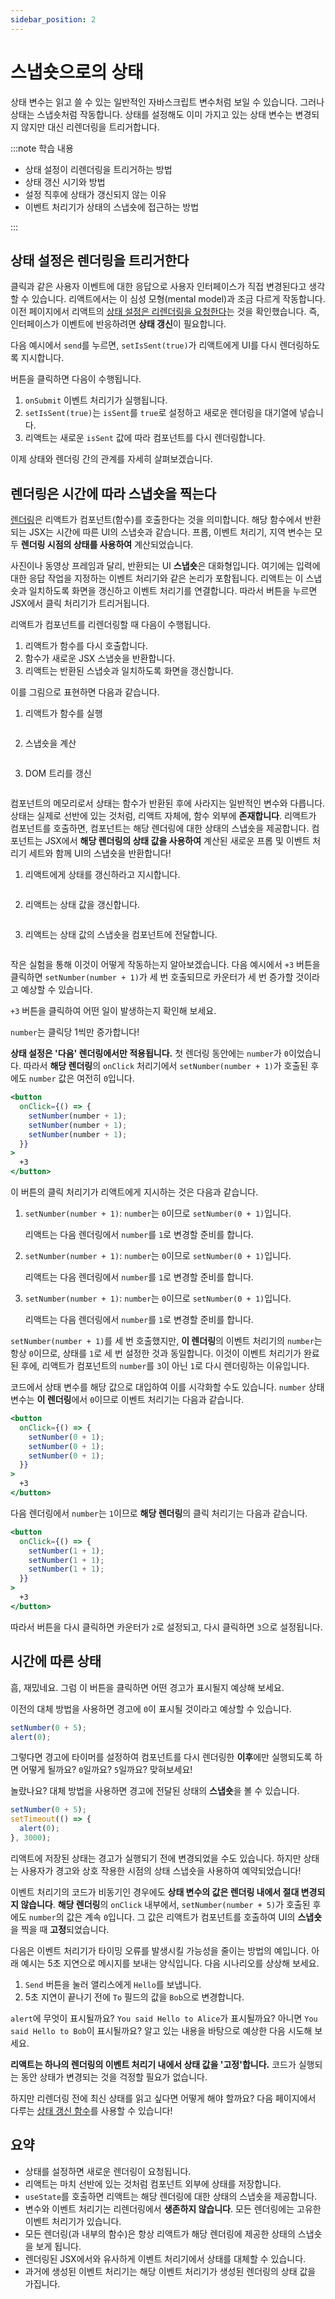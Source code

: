 ```yaml
---
sidebar_position: 2
---
```



# 스냅숏으로의 상태

상태 변수는 읽고 쓸 수 있는 일반적인 자바스크립트 변수처럼 보일 수 있습니다. 그러나 상태는 스냅숏처럼 작동합니다. 상태를 설정해도 이미 가지고 있는 상태 변수는 변경되지 않지만 대신 리렌더링을 트리거합니다.

:::note 학습 내용

- 상태 설정이 리렌더링을 트리거하는 방법
- 상태 갱신 시기와 방법
- 설정 직후에 상태가 갱신되지 않는 이유
- 이벤트 처리기가 상태의 스냅숏에 접근하는 방법

:::

## 상태 설정은 렌더링을 트리거한다

클릭과 같은 사용자 이벤트에 대한 응답으로 사용자 인터페이스가 직접 변경된다고 생각할 수 있습니다. 리액트에서는 이 심성 모형(mental model)과 조금 다르게 작동합니다. 이전 페이지에서 리액트의 [상태 설정은 리렌더링을 요청한다](./render-and-commit.mdx#1단계-렌더링을-트리거한다)는 것을 확인했습니다. 즉, 인터페이스가 이벤트에 반응하려면 **상태 갱신**이 필요합니다.

다음 예시에서 `send`를 누르면, `setIsSent(true)`가 리액트에게 UI를 다시 렌더링하도록 지시합니다.

<CodeSandbox title="laughing-benji-yxnodj" modulePath="/App.js" />

버튼을 클릭하면 다음이 수행됩니다.

1. `onSubmit` 이벤트 처리기가 실행됩니다.
2. `setIsSent(true)`는 `isSent`를 `true`로 설정하고 새로운 렌더링을 대기열에 넣습니다.
3. 리액트는 새로운 `isSent` 값에 따라 컴포넌트를 다시 렌더링합니다.

이제 상태와 렌더링 간의 관계를 자세히 살펴보겠습니다.

## 렌더링은 시간에 따라 스냅숏을 찍는다

[렌더링](./render-and-commit.mdx#2단계-리액트는-컴포넌트를-렌더링한다)은 리액트가 컴포넌트(함수)를 호출한다는 것을 의미합니다. 해당 함수에서 반환되는 JSX는 시간에 따른 UI의 스냅숏과 같습니다. 프롭, 이벤트 처리기, 지역 변수는 모두 **렌더링 시점의 상태를 사용하여** 계산되었습니다.

사진이나 동영상 프레임과 달리, 반환되는 UI **스냅숏**은 대화형입니다. 여기에는 입력에 대한 응답 작업을 지정하는 이벤트 처리기와 같은 논리가 포함됩니다. 리액트는 이 스냅숏과 일치하도록 화면을 갱신하고 이벤트 처리기를 연결합니다. 따라서 버튼을 누르면 JSX에서 클릭 처리기가 트리거됩니다.

리액트가 컴포넌트를 리렌더링할 때 다음이 수행됩니다.

1. 리액트가 함수를 다시 호출합니다.
2. 함수가 새로운 JSX 스냅숏을 반환합니다.
3. 리액트는 반환된 스냅숏과 일치하도록 화면을 갱신합니다.

이를 그림으로 표현하면 다음과 같습니다.

1. 리액트가 함수를 실행

   <Image img={render1} maxWidth="14rem" />

2. 스냅숏을 계산

   <Image img={render2} maxWidth="14rem" />

3. DOM 트리를 갱신

   <Image img={render3} maxWidth="14rem" />

컴포넌트의 메모리로서 상태는 함수가 반환된 후에 사라지는 일반적인 변수와 다릅니다. 상태는 실제로 선반에 있는 것처럼, 리액트 자체에, 함수 외부에 **존재합니다**. 리액트가 컴포넌트를 호출하면, 컴포넌트는 해당 렌더링에 대한 상태의 스냅숏을 제공합니다. 컴포넌트는 JSX에서 **해당 렌더링의 상태 값을 사용하여** 계산된 새로운 프롭 및 이벤트 처리기 세트와 함께 UI의 스냅숏을 반환합니다!

1. 리액트에게 상태를 갱신하라고 지시합니다.

   <Image img={stateSnapshot1} maxWidth="14rem" />

2. 리액트는 상태 값을 갱신합니다.

   <Image img={stateSnapshot2} maxWidth="14rem" />

3. 리액트는 상태 값의 스냅숏을 컴포넌트에 전달합니다.

   <Image img={stateSnapshot3} maxWidth="14rem" />

작은 실험을 통해 이것이 어떻게 작동하는지 알아보겠습니다. 다음 예시에서 `+3` 버튼을 클릭하면 `setNumber(number + 1)`가 세 번 호출되므로 카운터가 세 번 증가할 것이라고 예상할 수 있습니다.

`+3` 버튼을 클릭하여 어떤 일이 발생하는지 확인해 보세요.

<CodeSandbox title="dry-forest-7os05q" modulePath="/App.js" />

`number`는 클릭당 1씩만 증가합니다!

**상태 설정은 '다음' 렌더링에서만 적용됩니다.** 첫 렌더링 동안에는 `number`가 `0`이었습니다. 따라서 **해당 렌더링**의 `onClick` 처리기에서 `setNumber(number + 1)`가 호출된 후에도 `number` 값은 여전히 `0`입니다.

```jsx
<button
  onClick={() => {
    setNumber(number + 1);
    setNumber(number + 1);
    setNumber(number + 1);
  }}
>
  +3
</button>
```

이 버튼의 클릭 처리기가 리액트에게 지시하는 것은 다음과 같습니다.

1. `setNumber(number + 1)`: `number`는 `0`이므로 `setNumber(0 + 1)`입니다.

   리액트는 다음 렌더링에서 `number`를 `1`로 변경할 준비를 합니다.

2. `setNumber(number + 1)`: `number`는 `0`이므로 `setNumber(0 + 1)`입니다.

   리액트는 다음 렌더링에서 `number`를 `1`로 변경할 준비를 합니다.

3. `setNumber(number + 1)`: `number`는 `0`이므로 `setNumber(0 + 1)`입니다.

   리액트는 다음 렌더링에서 `number`를 `1`로 변경할 준비를 합니다.

`setNumber(number + 1)`를 세 번 호출했지만, **이 렌더링**의 이벤트 처리기의 `number`는 항상 `0`이므로, 상태를 `1`로 세 번 설정한 것과 동일합니다. 이것이 이벤트 처리기가 완료된 후에, 리액트가 컴포넌트의 `number`를 `3`이 아닌 `1`로 다시 렌더링하는 이유입니다.

코드에서 상태 변수를 해당 값으로 대입하여 이를 시각화할 수도 있습니다. `number` 상태 변수는 **이 렌더링**에서 `0`이므로 이벤트 처리기는 다음과 같습니다.

```jsx
<button
  onClick={() => {
    setNumber(0 + 1);
    setNumber(0 + 1);
    setNumber(0 + 1);
  }}
>
  +3
</button>
```

다음 렌더링에서 `number`는 `1`이므로 **해당 렌더링**의 클릭 처리기는 다음과 같습니다.

```jsx
<button
  onClick={() => {
    setNumber(1 + 1);
    setNumber(1 + 1);
    setNumber(1 + 1);
  }}
>
  +3
</button>
```

따라서 버튼을 다시 클릭하면 카운터가 `2`로 설정되고, 다시 클릭하면 `3`으로 설정됩니다.

## 시간에 따른 상태

흠, 재밌네요. 그럼 이 버튼을 클릭하면 어떤 경고가 표시될지 예상해 보세요.

<CodeSandbox title="cranky-breeze-qvkn25" modulePath="/App.js" />

이전의 대체 방법을 사용하면 경고에 `0`이 표시될 것이라고 예상할 수 있습니다.

```jsx
setNumber(0 + 5);
alert(0);
```

그렇다면 경고에 타이머를 설정하여 컴포넌트를 다시 렌더링한 **이후**에만 실행되도록 하면 어떻게 될까요? `0`일까요? `5`일까요? 맞혀보세요!

<CodeSandbox title="small-mountain-9162ll" modulePath="/App.js" />

놀랐나요? 대체 방법을 사용하면 경고에 전달된 상태의 **스냅숏**을 볼 수 있습니다.

```jsx
setNumber(0 + 5);
setTimeout(() => {
  alert(0);
}, 3000);
```

리액트에 저장된 상태는 경고가 실행되기 전에 변경되었을 수도 있습니다. 하지만 상태는 사용자가 경고와 상호 작용한 시점의 상태 스냅숏을 사용하여 예약되었습니다!

이벤트 처리기의 코드가 비동기인 경우에도 **상태 변수의 값은 렌더링 내에서 절대 변경되지 않습니다**. **해당 렌더링**의 `onClick` 내부에서, `setNumber(number + 5)`가 호출된 후에도 `number`의 값은 계속 `0`입니다. 그 값은 리액트가 컴포넌트를 호출하여 UI의 **스냅숏**을 찍을 때 **고정**되었습니다.

다음은 이벤트 처리기가 타이밍 오류를 발생시킬 가능성을 줄이는 방법의 예입니다. 아래 예시는 5초 지연으로 메시지를 보내는 양식입니다. 다음 시나리오를 상상해 보세요.

1. `Send` 버튼을 눌러 앨리스에게 `Hello`를 보냅니다.
2. 5초 지연이 끝나기 전에 `To` 필드의 값을 `Bob`으로 변경합니다.

`alert`에 무엇이 표시될까요? `You said Hello to Alice`가 표시될까요? 아니면 `You said Hello to Bob`이 표시될까요? 알고 있는 내용을 바탕으로 예상한 다음 시도해 보세요.

<CodeSandbox title="nifty-burnell-r7e88v" modulePath="/App.js" />

**리액트는 하나의 렌더링의 이벤트 처리기 내에서 상태 값을 '고정'합니다.** 코드가 실행되는 동안 상태가 변경되는 것을 걱정할 필요가 없습니다.

하지만 리렌더링 전에 최신 상태를 읽고 싶다면 어떻게 해야 할까요? 다음 페이지에서 다루는 [상태 갱신 함수](./queueing-a-series-of-state-updates.mdx)를 사용할 수 있습니다!

## 요약

- 상태를 설정하면 새로운 렌더링이 요청됩니다.
- 리액트는 마치 선반에 있는 것처럼 컴포넌트 외부에 상태를 저장합니다.
- `useState`를 호출하면 리액트는 해당 렌더링에 대한 상태의 스냅숏을 제공합니다.
- 변수와 이벤트 처리기는 리렌더링에서 **생존하지 않습니다**. 모든 렌더링에는 고유한 이벤트 처리기가 있습니다.
- 모든 렌더링(과 내부의 함수)은 항상 리액트가 해당 렌더링에 제공한 상태의 스냅숏을 보게 됩니다.
- 렌더링된 JSX에서와 유사하게 이벤트 처리기에서 상태를 대체할 수 있습니다.
- 과거에 생성된 이벤트 처리기는 해당 이벤트 처리기가 생성된 렌더링의 상태 값을 가집니다.
